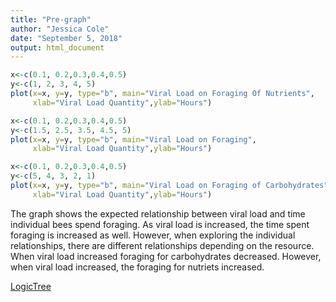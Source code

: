 ```yaml
---
title: "Pre-graph"
author: "Jessica Cole"
date: "September 5, 2018"
output: html_document
---
```


```r
x<-c(0.1, 0.2,0.3,0.4,0.5)
y<-c(1, 2, 3, 4, 5)
plot(x=x, y=y, type="b", main="Viral Load on Foraging Of Nutrients",
     xlab="Viral Load Quantity",ylab="Hours")
```

```r
x<-c(0.1, 0.2,0.3,0.4,0.5)
y<-c(1.5, 2.5, 3.5, 4.5, 5)
plot(x=x, y=y, type="b", main="Viral Load on Foraging",
     xlab="Viral Load Quantity",ylab="Hours")
```

```r
x<-c(0.1, 0.2,0.3,0.4,0.5)
y<-c(5, 4, 3, 2, 1)
plot(x=x, y=y, type="b", main="Viral Load on Foraging of Carbohydrates",
     xlab="Viral Load Quantity",ylab="Hours")
```


The graph shows the expected relationship between viral load and time individual bees spend foraging. As viral load is increased, the time spent foraging is increased as well. However, when exploring the individual relationships, there are different relationships depending on the resource. When viral load increased foraging for carbohydrates decreased. However, when viral load increased, the foraging for nutriets increased.


[LogicTree](Logictree.html)
